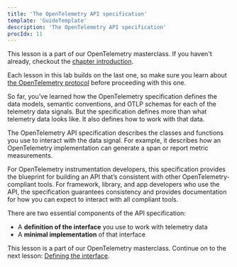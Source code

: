 ```yaml
---
title: 'The OpenTelemetry API specification'
template: 'GuideTemplate'
description: 'The OpenTelemetry API specification'
procIdx: 11
---
```


<Callout variant="course">

This lesson is a part of our OpenTelemetry masterclass. If you haven't already, checkout the [chapter introduction](/opentelemetry-masterclass/fundamentals).

Each lesson in this lab builds on the last one, so make sure you learn about [the OpenTelemetry protocol](/opentelemetry-masterclass/fundamentals/otlp) before proceeding with this one.

</Callout>

So far, you’ve learned how the OpenTelemetry specification defines the data models, semantic conventions, and OTLP schemas for each of the telemetry data signals. But the specification defines more than what telemetry data looks like. It also defines how to work with that data.

The OpenTelemetry API specification describes the classes and functions you use to interact with the data signal. For example, it describes how an OpenTelemetry implementation can generate a span or report metric measurements.

For OpenTelemetry instrumentation developers, this specification provides the blueprint for building an API that’s consistent with other OpenTelemetry-compliant tools. For framework, library, and app developers who use the API, the specification guarantees consistency and provides documentation for how you can expect to interact with all compliant tools.

There are two essential components of the API specification:

- A **definition of the interface** you use to work with telemetry data
- A **minimal implementation** of that interface

<Callout variant="course">

This lesson is a part of our OpenTelemetry masterclass. Continue on to the next lesson: [Defining the interface](/opentelemetry-masterclass/fundamentals/defining-the-interface).

</Callout>
